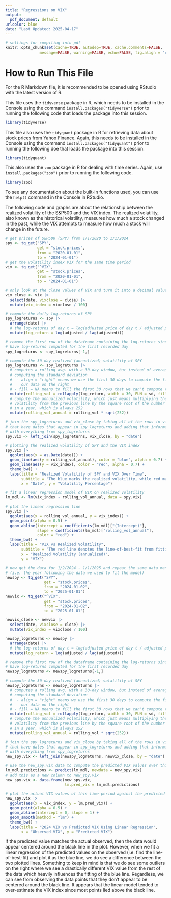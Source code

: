 ---
title: "Regressions on VIX"
output:
  pdf_document: default
urlcolor: blue
date: "Last Updated: 2025-04-17"
---

```{r setup, include=FALSE}
# settings for compiling into pdf
knitr::opts_chunk$set(cache=TRUE, autodep=TRUE, cache.comments=FALSE,
               message=FALSE, warning=FALSE, echo=FALSE, fig.align = "center")
```

# How to Run This File

For the R Markdown file, it is recommended to be opened using RStudio with the latest version of R. 

This file uses the `tidyverse` package in R, which needs to be installed in the Console using the command `install.packages("tidyverse")` prior to running the following code that loads the package into this session.
```{r load_tidyverse, warning = FALSE, echo=TRUE}
library(tidyverse)
```

This file also uses the `tidyquant` package in R for retrieving data about stock prices from Yahoo Finance. Again, this needs to be installed in the Console using the command `install.packages("tidyquant")` prior to running the following doe that loads the package into this session.
```{r load_tidyquant, warning = FALSE, echo = TRUE}
library(tidyquant)
```

This also uses the `zoo` package in R for dealing with time series. Again, use `install.packages("zoo")` prior to running the following code.
```{r load_zoo, warning = FALSE, echo = TRUE}
library(zoo)
```

To see any documentation about the built-in functions used, you can use the `help()` command in the Console in RStudio.

\newpage

The following code and graphs are about the relationship between the realized volatility of the S&P500 and the VIX index. The realized volatility, also known as the historical volatility, measures how much a stock changed in the past, while the VIX attempts to measure how much a stock will change in the future.

```{r prep_data}
# get prices of S&P500 (SPY) from 1/1/2020 to 1/1/2024
spy <- tq_get("SPY", 
              get = "stock.prices",
              from = "2020-01-01",
              to = "2024-01-01")
# get the volatility index VIX for the same time period
vix <- tq_get("^VIX",
              get = "stock.prices",
              from = "2020-01-01",
              to = "2024-01-01")

# only look at the close values of VIX and turn it into a decimal value (i.e. 10% -> 0.1)
vix_close <- vix |>
  select(date, vixclose = close) |>
  mutate(vix_index = vixclose / 100)

# compute the daily log-returns of SPY
spy_logreturns <- spy |>
  arrange(date) |>
  # the log-returns of day t = log(adjusted price of day t / adjusted price of day t-1)
  mutate(log_return = log(adjusted / lag(adjusted)))

# remove the first row of the dataframe containing the log-returns since we don't 
# have log-returns computed for the first recorded day
spy_logreturns <- spy_logreturns[-1,]

# compute the 30-day realized (annualized) volatility of SPY
spy_logreturns <- spy_logreturns |>
  # computes a rolling avg. with a 30-day window, but instead of averaging, it's 
  # computing the standard deviation
  #  - align = "right" means we use the first 30 days to compute the first value, aligning
  #    our data on the right
  # - fill = NA means to fill the first 30 rows that we can't compute rolling_val for with NA
  mutate(rolling_vol = rollapply(log_return, width = 30, FUN = sd, fill = NA, align = "right")) |>
  # compute the annualized volatility, which just means multiplying the daily 
  # volatility from the previous line by the square root of the number of trading days
  # in a year, which is always 252
  mutate(rolling_vol_annual = rolling_vol * sqrt(252))

# join the spy_logreturns and vix_close by taking all of the rows in vix_close 
# that have dates that appear in spy_logreturns and adding that information together
# with everything from spy_logreturns
spy.vix <- left_join(spy_logreturns, vix_close, by = "date")
```

```{r plot}
# plotting the realized volatility of SPY and the VIX index
spy.vix |>
  ggplot(aes(x = as.Date(date))) +
  geom_line(aes(y = rolling_vol_annual), color = "blue", alpha = 0.7) +
  geom_line(aes(y = vix_index), color = "red", alpha = 0.7) +
  theme_bw() +
  labs(title = "Realized Volatility of SPY and VIX Over Time",
       subtitle = "The blue marks the realized volatility, while red marks the VIX index",
       x = "Date", y = "Volatility Percentage")
```

```{r lm}
# fit a linear regression model of VIX on realized volatility
lm_mdl <- lm(vix_index ~ rolling_vol_annual, data = spy.vix)

# plot the linear regression line
spy.vix |>
  ggplot(aes(x = rolling_vol_annual, y = vix_index)) +
  geom_point(alpha = 0.5) +
  geom_abline(intercept = coefficients(lm_mdl)["(Intercept)"],
              slope = coefficients(lm_mdl)["rolling_vol_annual"],
              color = "red") +
  theme_bw() +
  labs(title = "VIX vs Realized Volatility",
       subtitle = "The red line denotes the line-of-best-fit from fitting a linear model",
       x = "Realized Volatility (annualized)",
       y = "VIX")
```

```{r lm_predict}
# now get the data for 1/2/2024 - 1/1/2025 and repeat the same data manipulations 
# (i.e. the year following the data we used to fit the model)
newspy <- tq_get("SPY", 
                 get = "stock.prices",
                 from = "2024-01-02",
                 to = "2025-01-01")
newvix <- tq_get("^VIX",
                 get = "stock.prices",
                 from = "2024-01-02",
                 to = "2025-01-01")

newvix_close <- newvix |>
  select(date, vixclose = close) |>
  mutate(vix_index = vixclose / 100)

newspy_logreturns <- newspy |>
  arrange(date) |>
  # the log-returns of day t = log(adjusted price of day t / adjusted price of day t-1)
  mutate(log_return = log(adjusted / lag(adjusted)))

# remove the first row of the dataframe containing the log-returns since we don't 
# have log-returns computed for the first recorded day
newspy_logreturns <- newspy_logreturns[-1,]

# compute the 30-day realized (annualized) volatility of SPY
newspy_logreturns <- newspy_logreturns |>
  # computes a rolling avg. with a 30-day window, but instead of averaging, it's 
  # computing the standard deviation
  #  - align = "right" means we use the first 30 days to compute the first value, aligning
  #    our data on the right
  # - fill = NA means to fill the first 30 rows that we can't compute rolling_val for with NA
  mutate(rolling_vol = rollapply(log_return, width = 30, FUN = sd, fill = NA, align = "right")) |>
  # compute the annualized volatility, which just means multiplying the daily 
  # volatility from the previous line by the square root of the number of trading days
  # in a year, which is always 252
  mutate(rolling_vol_annual = rolling_vol * sqrt(252))

# join the spy_logreturns and vix_close by taking all of the rows in vix_close 
# that have dates that appear in spy_logreturns and adding that information together
# with everything from spy_logreturns
new_spy.vix <- left_join(newspy_logreturns, newvix_close, by = "date")

# use the new_spy.vix data to compute the predicted VIX values over this new time interval
lm_mdl.predictions <- predict(lm_mdl, newdata = new_spy.vix)
# add this as a new column to new_spy.vix
new_spy.vix <- data.frame(new_spy.vix,
                          lm.pred_vix = lm_mdl.predictions)

# plot the actual VIX values of this time period against the predicted
new_spy.vix |>
  ggplot(aes(x = vix_index, y = lm.pred_vix)) +
  geom_point(alpha = 0.5) +
  geom_abline(intercept = 0, slope = 1) +
  geom_smooth(method = "lm") +
  theme_bw() +
  labs(title = "2024 VIX vs Predicted VIX Using Linear Regression",
       x = "Observed VIX", y = "Predicted VIX")
```

If the predicted value matches the actual observed, then the data would appear centered around the black line in the plot. However, when we fit a linear regression of the predicted values on the observed (i.e. find the line-of-best-fit) and plot it as the blue line, we do see a difference between the two plotted lines. Something to keep in mind is that we do see some outliers on the right where we see a drastically different VIX value from the rest of the data which heavily influences the fitting of the blue line. Regardless, we can see from observing the data points that they don't appear to be centered around the black line. It appears that the linear model tended to over-estimate the VIX index since most points lied above the black line.

